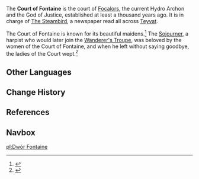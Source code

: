 {{Faction Infobox
|image        = 
|caption      = 
|leader       = [[Focalors]]<br />
Chief Justice [[Neuvillette]]
|region       = Fontaine
}}
{{Quote|I could sing the praises of the countless gorgeous maidens in the Court of Fontaine, ethereal as the clouds themselves...|[[Xavier]]}}
The '''Court of Fontaine''' is the court of [[Hydro Archon|Focalors]], the current Hydro Archon and the God of Justice, established at least a thousand years ago. It is in charge of [[The Steambird]], a newspaper read all across [[Teyvat]].

The Court of Fontaine is known for its beautiful maidens.<ref name="tatara">{{Ref/Quest|Tatara Tales (Quest)}}</ref> The [[Sojourner]], a harpist who would later join the [[Wanderer's Troupe]], was beloved by the women of the Court of Fontaine, and when he left without saying goodbye, the ladies of the Court wept.<ref>{{Ref/Weapon|The Stringless}}</ref>
<!--
==Trivia==
-->
==Other Languages==
{{Other Languages
|en      = Court of Fontaine
|zhs     = 枫丹廷
|zhs_rm  = Fēngdān-tíng
|zht     = 楓丹廷
|zht_rm  = Fēngdān-tíng
|zh_tl   = Fontaine Court
|ja      = フォンテーヌ{{Rubi|廷|てい}}
|ja_rm   = Fonteenu-tei{{Assumed}}
|ja_tl   = Fontaine Court
<!--|ko      = 폰타인
|ko_rm   = Pontain
|ko_tl   = Fontaine-->
|es      = Corte de Fontaine
|es_tl   = Court of Fontaine
|fr      = Cour de Fontaine
|fr_tl   = Court of Fontaine
|ru      = Кур-де-ля-Фонтейн
|ru_tl   = Cour de la Fontaine
|th      = Court of Fontaine
|vi      = Tòa {{tt|Án|案}} Fontaine<ref name="tatara" /> / {{tt|Đại Sảnh|大廳}} Fontaine<ref>{{Ref/CS|Ningguang|5}}</ref>
|vi_tl   = Fontaine Court / Fontaine Hall
|de      = Hof von Fontaine
|de_tl   = Court of Fontaine
|id      = Court of Fontaine
|pt      = Corte de Fontaine
|pt_tl   = Court of Fontaine
|tr      = Fontaine Meclis
|tr_tl   = 
|it      = Corte di Fontaine
|it_tl   = 
}}

==Change History==
{{Change History|introduced=1.0}}

==References==
{{Reflist}}

==Navbox==
{{Faction Navbox}}

[[pl:Dwór Fontaine]]